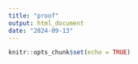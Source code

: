 ---
title: "proof"
output: html_document
date: "2024-09-13"
---

```{r setup, include=FALSE}
knitr::opts_chunk$set(echo = TRUE)
```
\begin{array}{cc}
假设原图坐标是(x_{m} ,y_{m}),目标图坐标是(x_{M},y_{M}),为了使几何中心相同\\
则有(\frac{m-1}{2} +z)\times \frac{M}{m} =\frac{M-1}{2} +z\\
解得z= \frac{1}{2} 

\end{array}